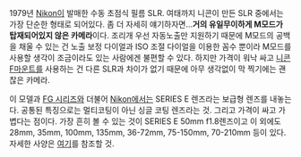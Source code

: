 1979년 [[Nikon]]이 발매한 수동 초점식 필름 SLR. 여태까지 니콘이 만든 SLR 중에서는 가장 단순한 형태로 되어있다. 좀 더 자세히 얘기하자면...'''거의 유일무이하게 M모드가 탑재되어있지 않은 카메라'''이다. 조리개 우선 자동노출만 지원하기 때문에 M모드의 공백을 채울 수 있는 건 노출 보정 다이얼과 ISO 조절 다이얼을 이용한 꼼수 뿐이라 M모드를 사용할 생각이 조금이라도 있는 사람에겐 불편할 수 있다. 하지만 가격이 워낙 싸고 [[니콘 F마운트]]를 사용하는 건 다른 SLR과 차이가 없기 때문에 아무 생각없이 막 찍기에는 괜찮은 카메라. 

이 모델과 [[FG 시리즈]]와 더불어 [[Nikon]]에서는 SERIES E 렌즈라는 보급형 렌즈를 내놓는다. 공통된 특징으로는 멀티코팅이 아닌 싱글 코팅 렌즈라는 것. 그리고 가격이 싸고 가볍다는 점이다. 가장 흔히 볼 수 있는 것이 SERIES E 50mm f1.8렌즈이고 이 외에도 28mm, 35mm, 100mm, 135mm, 36-72mm, 75-150mm, 70-210mm 등이 있다. 자세한 사양은 [http://www.mir.com.my/rb/photography/hardwares/classics/emfgfg20/eserieslenses/index.htm 여기]를 참조할 것.
